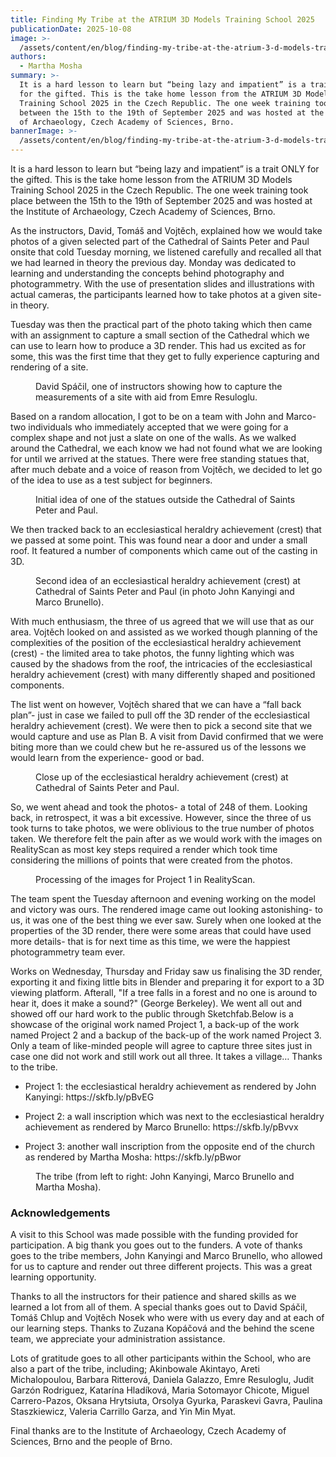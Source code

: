 ```yaml
---
title: Finding My Tribe at the ATRIUM 3D Models Training School 2025
publicationDate: 2025-10-08
image: >-
  /assets/content/en/blog/finding-my-tribe-at-the-atrium-3-d-models-training-school-2025/image.jpg
authors:
  - Martha Mosha
summary: >-
  It is a hard lesson to learn but “being lazy and impatient” is a trait ONLY
  for the gifted. This is the take home lesson from the ATRIUM 3D Models
  Training School 2025 in the Czech Republic. The one week training took place
  between the 15th to the 19th of September 2025 and was hosted at the Institute
  of Archaeology, Czech Academy of Sciences, Brno.
bannerImage: >-
  /assets/content/en/blog/finding-my-tribe-at-the-atrium-3-d-models-training-school-2025/bannerImage.jpg
---
```

It is a hard lesson to learn but “being lazy and impatient” is a trait ONLY for the gifted. This is the take home lesson from the ATRIUM 3D Models Training School 2025 in the Czech Republic. The one week training took place between the 15th to the 19th of September 2025 and was hosted at the Institute of Archaeology, Czech Academy of Sciences, Brno.

As the instructors, David, Tomáš and Vojtěch, explained how we would take photos of a given selected part of the Cathedral of Saints Peter and Paul onsite that cold Tuesday morning, we listened carefully and recalled all that we had learned in theory the previous day. Monday was dedicated to learning and understanding the concepts behind photography and photogrammetry. With the use of presentation slides and illustrations with actual cameras, the participants learned how to take photos at a given site- in theory.

Tuesday was then the practical part of the photo taking which then came with an assignment to capture a small section of the Cathedral which we can use to learn how to produce a 3D render. This had us excited as for some, this was the first time that they get to fully experience capturing and rendering of a site.

<Figure src="/assets/content/en/blog/finding-my-tribe-at-the-atrium-3-d-models-training-school-2025/sk2.jpg" alt="A person with a camera in hand and another squatting on the ground with a tape measure in hand- both are in front of a wall." alignment="center">
  David Spáčil, one of instructors showing how to capture the measurements of a site with aid from Emre Resuloglu.
</Figure>



Based on a random allocation, I got to be on a team with John and Marco- two individuals who immediately accepted that we were going for a complex shape and not just a slate on one of the walls. As we walked around the Cathedral, we each know we had not found what we are looking for until we arrived at the statues. There were free standing statues that, after much debate and a voice of reason from Vojtěch, we decided to let go of the idea to use as a test subject for beginners.

<Figure src="/assets/content/en/blog/finding-my-tribe-at-the-atrium-3-d-models-training-school-2025/sll3.jpg" alt="A statue of a human standing in robes with a golden halo." alignment="center">
  Initial idea of one of the statues outside the Cathedral of Saints Peter and Paul.
</Figure>



We then tracked back to an ecclesiastical heraldry achievement (crest) that we passed at some point. This was found near a door and under a small roof. It featured a number of components which came out of the casting in 3D.

<Figure src="/assets/content/en/blog/finding-my-tribe-at-the-atrium-3-d-models-training-school-2025/sk4.jpg" alt="Two people standing outside a closed door- one with a camera in hand." alignment="center">
  Second idea of an ecclesiastical heraldry achievement (crest) at Cathedral of Saints Peter and Paul (in photo John Kanyingi and Marco Brunello).
</Figure>



With much enthusiasm, the three of us agreed that we will use that as our area. Vojtěch looked on and assisted as we worked though planning of the complexities of the position of the ecclesiastical heraldry achievement (crest) - the limited area to take photos, the funny lighting which was caused by the shadows from the roof, the intricacies of the ecclesiastical heraldry achievement (crest) with many differently shaped and positioned components.

The list went on however, Vojtěch shared that we can have a “fall back plan”- just in case we failed to pull off the 3D render of the ecclesiastical heraldry achievement (crest). We were then to pick a second site that we would capture and use as Plan B. A visit from David confirmed that we were biting more than we could chew but he re-assured us of the lessons we would learn from the experience- good or bad.

<Figure src="/assets/content/en/blog/finding-my-tribe-at-the-atrium-3-d-models-training-school-2025/sk5.jpg" alt="Close up of a crest on a wall with parts pulling off from the wall." alignment="center">
  Close up of the ecclesiastical heraldry achievement (crest) at Cathedral of Saints Peter and Paul.
</Figure>



So, we went ahead and took the photos- a total of 248 of them. Looking back, in retrospect, it was a bit excessive. However, since the three of us took turns to take photos, we were oblivious to the true number of photos taken. We therefore felt the pain after as we would work with the images on RealityScan as most key steps required a render which took time considering the millions of points that were created from the photos.&#x20;

<Figure src="/assets/content/en/blog/finding-my-tribe-at-the-atrium-3-d-models-training-school-2025/sk6.jpg" alt="Image of a computer on a table with some text, illustrations and image thumbnails on the screen." alignment="center">
  Processing of the images for Project 1 in RealityScan.
</Figure>



The team spent the Tuesday afternoon and evening working on the model and victory was ours. The rendered image came out looking astonishing- to us, it was one of the best thing we ever saw. Surely when one looked at the properties of the 3D render, there were some areas that could have used more details- that is for next time as this time, we were the happiest photogrammetry team ever.

Works on Wednesday, Thursday and Friday saw us finalising the 3D render, exporting it and fixing little bits in Blender and preparing it for export to a 3D viewing platform. Afterall, "If a tree falls in a forest and no one is around to hear it, does it make a sound?" (George Berkeley). We went all out and showed off our hard work to the public through Sketchfab.Below is a showcase of the original work named Project 1, a back-up of the work named Project 2 and a backup of the back-up of the work named Project 3. Only a team of like-minded people will agree to capture three sites just in case one did not work and still work out all three. It takes a village… Thanks to the tribe.

* &#x20;Project 1: the ecclesiastical heraldry achievement as rendered by John Kanyingi: https\://skfb.ly/pBvEG

- Project 2: a wall inscription which was next to the ecclesiastical heraldry achievement as rendered by Marco Brunello: https\://skfb.ly/pBvvx

* Project 3: another wall inscription from the opposite end of the church as rendered by Martha Mosha: https\://skfb.ly/pBwor



<Figure src="/assets/content/en/blog/finding-my-tribe-at-the-atrium-3-d-models-training-school-2025/sk7.jpg" alt="Three people standing in a pose outside of a church building." alignment="center">
  The tribe (from left to right: John Kanyingi, Marco Brunello and Martha Mosha).
</Figure>

### Acknowledgements

A visit to this School was made possible with the funding provided for participation. A big thank you goes out to the funders. A vote of thanks goes to the tribe members, John Kanyingi and Marco Brunello, who allowed for us to capture and render out three different projects. This was a great learning opportunity.

Thanks to all the instructors for their patience and shared skills as we learned a lot from all of them. A special thanks goes out to David Spáčil, Tomáš Chlup and Vojtěch Nosek who were with us every day and at each of our learning steps. Thanks to Zuzana Kopáčová and the behind the scene team, we appreciate your administration assistance.

Lots of gratitude goes to all other participants within the School, who are also a part of the tribe, including; Akinbowale Akintayo, Areti Michalopoulou, Barbara Ritterová, Daniela Galazzo, Emre Resuloglu, Judit Garzón Rodriguez, Katarína Hladíková, Maria Sotomayor Chicote, Miguel Carrero-Pazos, Oksana Hrytsiuta, Orsolya Gyurka, Paraskevi Gavra, Paulina Staszkiewicz, Valeria Carrillo Garza, and Yin Min Myat.

Final thanks are to the Institute of Archaeology, Czech Academy of Sciences, Brno and the people of Brno.

